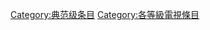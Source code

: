 {{Articles by Quality|topic=電視|project=電視|format=TOC}}
{{emptycat}}

[[Category:典范级条目|Category:典范级条目]]
[[Category:各等級電視條目|Category:各等級電視條目]]